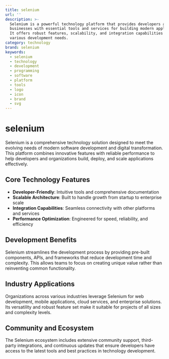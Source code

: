 ```yaml
---
title: selenium
url: ''
description: >-
  Selenium is a powerful technology platform that provides developers and
  businesses with essential tools and services for building modern applications.
  It offers robust features, scalability, and integration capabilities for
  various development needs.
category: technology
brand: selenium
keywords:
  - selenium
  - technology
  - development
  - programming
  - software
  - platform
  - tools
  - logo
  - icon
  - brand
  - svg
---
```


# selenium

Selenium is a comprehensive technology solution designed to meet the evolving needs of modern software development and digital transformation. This platform combines innovative features with reliable performance to help developers and organizations build, deploy, and scale applications effectively.

## Core Technology Features

- **Developer-Friendly**: Intuitive tools and comprehensive documentation
- **Scalable Architecture**: Built to handle growth from startup to enterprise scale
- **Integration Capabilities**: Seamless connectivity with other platforms and services
- **Performance Optimization**: Engineered for speed, reliability, and efficiency

## Development Benefits

Selenium streamlines the development process by providing pre-built components, APIs, and frameworks that reduce development time and complexity. This allows teams to focus on creating unique value rather than reinventing common functionality.

## Industry Applications

Organizations across various industries leverage Selenium for web development, mobile applications, cloud services, and enterprise solutions. Its versatility and robust feature set make it suitable for projects of all sizes and complexity levels.

## Community and Ecosystem

The Selenium ecosystem includes extensive community support, third-party integrations, and continuous updates that ensure developers have access to the latest tools and best practices in technology development.
